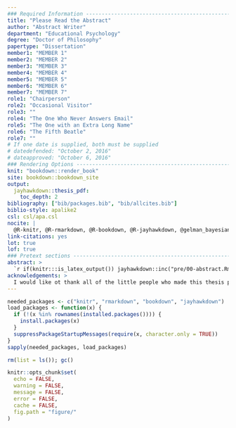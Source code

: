 ```yaml
---
### Required Information -------------------------------------------------------
title: "Please Read the Abstract"
author: "Abstract Writer"
department: "Educational Psychology"
degree: "Doctor of Philosophy"
papertype: "Dissertation"
member1: "MEMBER 1"
member2: "MEMBER 2"
member3: "MEMBER 3"
member4: "MEMBER 4"
member5: "MEMBER 5"
member6: "MEMBER 6"
member7: "MEMBER 7"
role1: "Chairperson"
role2: "Occasional Visitor"
role3: ""
role4: "The One Who Never Answers Email"
role5: "The One with an Extra Long Name"
role6: "The Fifth Beatle"
role7: ""
# If one date is supplied, both must be supplied
# datedefended: "October 2, 2016"
# dateapproved: "October 6, 2016"
### Rendering Options ----------------------------------------------------------
knit: "bookdown::render_book"
site: bookdown::bookdown_site
output:
  jayhawkdown::thesis_pdf:
    toc_depth: 2
bibliography: ["bib/packages.bib", "bib/allcites.bib"]
biblio-style: apalike2
csl: csl/apa.csl
nocite: |
  @R-knitr, @R-rmarkdown, @R-bookdown, @R-jayhawkdown, @gelman_bayesian_2003
link-citations: yes
lot: true
lof: true
### Pretext sections -----------------------------------------------------------
abstract: >
  `r if(knitr:::is_latex_output()) jayhawkdown::inc("pre/00-abstract.Rmd")`
acknowledgements: >
  I would like ot thank all of the little people who made this thesis possible. Sleepy, Dopey, Grumpy, you know who you are.
---
```


```r
needed_packages <- c("knitr", "rmarkdown", "bookdown", "jayhawkdown")
load_packages <- function(x) {
  if (!(x %in% rownames(installed.packages()))) {
    install.packages(x)
  }
  suppressPackageStartupMessages(require(x, character.only = TRUE))
}
sapply(needed_packages, load_packages)

rm(list = ls()); gc()

knitr::opts_chunk$set(
  echo = FALSE,
  warning = FALSE,
  message = FALSE,
  error = FALSE,
  cache = FALSE,
  fig.path = "figure/"
)
```

